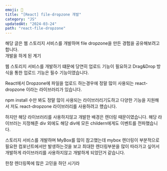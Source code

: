 ```yaml
---
emoji: 📂
title: "[React] file-dropzone 개발"
category: "JS"
updatedAt: "2024-03-24"
path: "react-file-dropzone"
---
```


<div>
  해당 글은 웹 스토리지 서비스를 개발하며 file dropzone을 만든 경험을
  공유해보려고 합니다.
</div>

<div>개발을 하게 된 계기</div>

웹 스토리지 서비스를 개발하기 떄문에 당연히 업로드 기능이 필요하고 Drag&Drop 방식을 통한 업로드 기능은 필수 기능이였습니다.

React에서 Dropzone에 파일을 업로드 하는경우에 정말 많이 사용되는 react-dropzone 이라는 라이브러리가 있습니다.

npm install 수만 봐도 정말 많이 사용되는 라이브러리기도하고 다양한 기능을 지원해서 저도 react-dropzone 라이브러리를 사용하려고 헀습니다.

하지만 해당 라이브러리를 사용하지않고 개발한 배경은 렌더링 때문이였습니다. 해당 라이브러는 지정해준 div 외에도 해당 div에 모든 childern에게도 이벤트를 전파했습니다.

스토리지 서비스를 개발하며 MyBox를 많이 참고했는데 mybox 렌더링이 부분적으로 필요한 컴포넌트에서만 발생하는것을 보고 최대한 렌더링부분을 많이 따라가고 싶어서 개발하게 라이브러리를 사용하지않고 개발하게 되었던거 같습니다.

한창 렌더링쪽에 많은 고민을 하던 시기라
